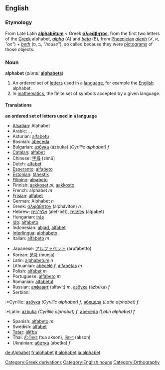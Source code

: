 {{wikipedia}}
==English==

=== Etymology ===
From Late Latin '''[[alphabetum|alphabētum]]''' < Greek '''[[αλφάβητος]]''', from the first two letters of the [[Greek]] alphabet, ''[[alpha]]'' (Α) and ''[[beta]]'' (Β), from [[Phoenician]] ''[[aleph]]'' (≮, א, ''"ox"'') + ''[[beth]]'' (ב ,פ, ''"house"''), so called because they were [[pictogram]]s of those objects.

=== Noun ===
'''alphabet'''  (''plural:'' '''[[alphabets]]''')
# An ordered set of [[letter]]s used in a [[language]], for example the [[English]] alphabet.
# In [[mathematics]], the finite set of symbols accepted by a given language.

==== Translations ====
'''an ordered set of letters used in a language'''
{{top}}
*[[Alsatian]]: Alphabet
*Arabic: {{ARchar|[[حروف الهجاء|حُرُوفُ الهِجَاء]]}} {{IPAchar|(ħurúːf al-hijáː’)}}, {{ARchar|[[ابجد|أبْجَد]]}} {{IPAchar|(’ábʤad)}}, {{ARchar|[[الألفباء|الألِفْبَاء]]}} {{IPAchar|(al-’alifbáː’)}}
*Asturian: [[alfabetu]]
*Bosnian: [[abeceda]]
*Bulgarian: [[азбука]] (ázbuka) ''(Cyrillic alphabet) f'' 
*[[Catalan]]: [[alfabet]]
*Chinese: [[字母]] (zìmǔ)
*Dutch: [[alfabet]]
*[[Esperanto]]: [[alfabeto]]
*[[Estonian]]: [[tähestik]]
*[[Filipino]]: [[alpabeto]]
*Finnish: [[aakkoset]] ''pl'', [[aakkosto]]
*French: alphabet ''m''
*[[Frisian]]: [[alfabet]]
*German: Alphabet ''n''
*Greek: [[αλφάβητον]] (alpháviton) ''n''
*Hebrew: [[אלף־בית]] (alef-bét), [[אלפבית]] (alpabet)
*Hungarian: [[írás]]
*[[Ido]]: [[alfabeto]]
*Indonesian: [[abjad]], [[alfabet]]
*[[Interlingua]]: [[alphabeto]]
*Italian: [[alfabeto]] ''m''
{{mid}}
*Japanese: [[アルファベット]] (arufabetto)
*Korean: [[문자]] (munja)
*Latin: [[alphabetum]] ''n''
*Lithuanian: [[abėcėlė]] ''f'', [[alfabetas]] ''m''
*Polish: [[alfabet]] ''m''
*Portuguese: [[alfabeto]] ''m''
*Romanian: [[alfabetul]]
*Russian: [[алфавит]] (alfavít) ''m'', [[азбука]] (ázbuka) ''f''
*Serbian:
:*Cyrillic: [[азбука]] ''(Cyrillic alphabet) f'', [[абецеда]] ''(Latin alphabet) f''
:*Latin: [[azbuka]] ''(Cyrillic alphabet) f'', [[abeceda]] ''(Latin alphabet) f''
*Spanish: [[alfabeto]] ''m''
*Swedish: [[alfabet]]
*[[Tatar]]: [[älifba]]
*Thai: [[ตัวอักษร]] (tua akson), [[อักษร]] (akson)
*Ukrainian: [[абетка]] (abetka) ''f''
{{bottom}}

[[Category:Greek derivations]]
[[Category:English nouns]]
[[Category:Orthography]]

[[de:Alphabet]]
[[fr:alphabet]]
[[it:alphabet]]
[[ja:alphabet]]